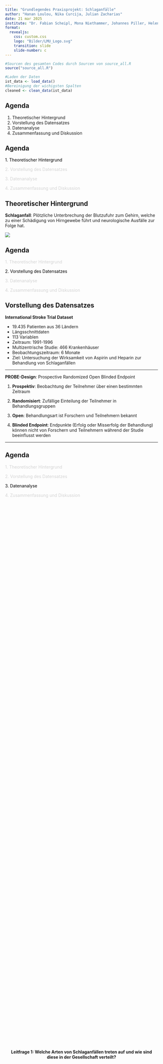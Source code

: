 ```yaml
---
title: "Grundlegendes Praxisprojekt: Schlaganfälle"
author: "Hanan Loulou, Nika Curcija, Julian Zacharias"
date: 21 mar 2025
institute: "Dr. Fabian Scheipl, Mona Niethammer, Johannes Piller, Helen Alber"
format: 
  revealjs:
    css: custom.css
    logo: "Bilder/LMU_Logo.svg"
    transition: slide
    slide-number: c
---
```


```r
#Sourcen des gesamten Codes durch Sourcen von source_all.R 
source("source_all.R")

```

```r
#Laden der Daten
ist_data <- load_data()
#Bereinigung der wichigsten Spalten
cleaned <- clean_data(ist_data)
```


## Agenda

1.  Theoretischer Hintergrund
2.  Vorstellung des Datensatzes
3.  Datenanalyse
4.  Zusammenfassung und Diskussion

## Agenda

::: incremental
[1.  Theoretischer Hintergrund]{style="color:black;"}

[2.  Vorstellung des Datensatzes]{style="color:lightgrey;"}

[3.  Datenanalyse]{style="color:lightgrey;"}

[4.  Zusammenfassung und Diskussion]{style="color:lightgray;"}
:::

## Theoretischer Hintergrund

**Schlaganfall**:
Plötzliche Unterbrechung der Blutzufuhr zum Gehirn, welche zu einer Schädigung von Hirngewebe führt und neurologische Ausfälle zur Folge hat.


![](Bilder/schlaganfall-arten.jpg){fig-align=center}

## Agenda

::: incremental
[1.  Theoretischer Hintergrund]{style="color:lightgray;"}

[2.  Vorstellung des Datensatzes]{style="color:black;"}

[3.  Datenanalyse]{style="color:lightgrey;"}

[4.  Zusammenfassung und Diskussion]{style="color:lightgray;"}
:::
## Vorstellung des Datensatzes

**International Stroke Trial Dataset**

::: { .incremental }
- 19.435 Patienten aus 36 Ländern
- Längsschnittdaten
- 113 Variablen
- Zeitraum: 1991-1996
- Multizentrische Studie: 466 Krankenhäuser
- Beobachtungszeitraum: 6 Monate
- Ziel: Untersuchung der Wirksamkeit von Aspirin und Heparin zur Behandlung von Schlaganfällen
:::

---

**PROBE-Design**: Prospective Randomized Open Blinded Endpoint

1. **Prospektiv**: 
Beobachtung der Teilnehmer über einen bestimmten Zeitraum


2. **Randomisiert**: 
Zufällige Einteilung der Teilnehmer in Behandlungsgruppen



3. **Open**: 
Behandlungsart ist Forschern und Teilnehmern bekannt


4. **Blinded Endpoint**:
Endpunkte (Erfolg oder Misserfolg der Behandlung) können nicht von Forschern und Teilnehmern während der Studie beeinflusst werden



---
## Agenda

::: incremental
[1.  Theoretischer Hintergrund]{style="color:lightgray;"}

[2.  Vorstellung des Datensatzes]{style="color:lightgray;"}

[3.  Datenanalyse]{style="color:black;"}

[4.  Zusammenfassung und Diskussion]{style="color:lightgray;"}
:::


## 

::: {style="text-align: center; display: flex; justify-content: center; align-items: center; height: 90vh;"}
**Leitfrage 1: Welche Arten von Schlaganfällen treten auf und wie sind diese in der Gesellschaft verteilt?**
:::

##

```r
barplot_stroke_types()
```


##

::: {style="text-align: center; display: flex; justify-content: center; align-items: center; height: 90vh;"}
**Leitfrage 2: Unterscheiden sich die Schlaganfallkategorien hinsichtlich Alter, Geschlecht und anderen ausgewählten Variablen?**
:::

##

```r
boxplots_age_distr_per_stroke_type()
```

##

```r
barplot_sex_per_stroke_type()
```
##

::: {style="text-align: center; display: flex; justify-content: center; align-items: center; height: 90vh;"}
**Leitfrage 3: Wie häufig sind wiederkehrende Schlaganfälle und wie unterscheiden sich diese hinsichtlich verschiedener Variablen?**
:::

##

```r
plot_recurrence_overall()
```

##

```r
plot_recurrence_by_age()
```

##

```r
plot_recurrence_by_type()
```
##


```r
plot_recurrence_by_age_and_typ()
```
##

```r
treatment_efficacy()
```


##

```r
plot_recurrence_vs_treatment()
```

##

```r
plot_outcome_by_medication()
```













##


```r
case_fatality_rate_per_country()
```
## Agenda

::: incremental
[1.  Theoretischer Hintergrund]{style="color:lightgray;"}

[2.  Vorstellung des Datensatzes]{style="color:lightgray;"}

[3.  Datenanalyse]{style="color:lightgrey;"}

[4.  Zusammenfassung und Diskussion]{style="color:black;"}
:::

## Zusammenfassung

- Patienten, die mit **Aspirin** behandelt wurden, hatten ein geringeres Risiko für einen zweiten Schlaganfall.  
- Im Gegensatz dazu trat bei **Heparin**-Patienten häufiger ein erneuter Schlaganfall auf.  
- Der Datensatz zeigt eine **auffällige Altersverteilung**, mit überwiegend älteren Patienten.  
- Unabhängig von der Medikation bleibt ein hoher Anteil der Patienten nach der Behandlung auf Unterstützung angewiesen.


## Diskussion













